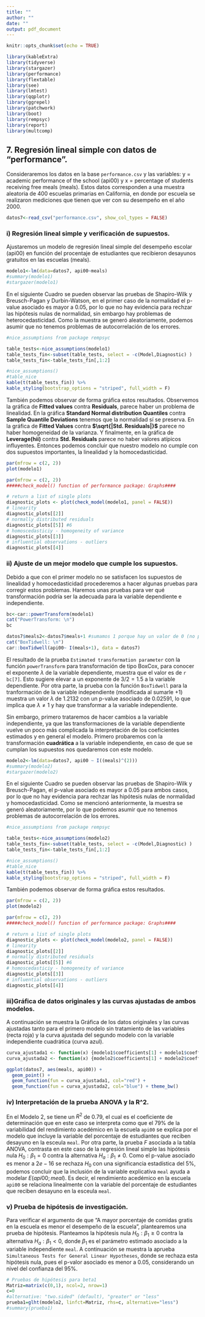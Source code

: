 ```yaml
---
title: ""
author: ""
date: ""
output: pdf_document
---
```


```r
knitr::opts_chunk$set(echo = TRUE)
```


```r
library(kableExtra)
library(tidyverse)
library(stargazer)
library(performance)
library(flextable)
library(see)
library(lmtest)
library(qqplotr)
library(ggrepel)
library(patchwork)
library(boot)
library(rempsyc)
library(report)
library(multcomp)
```


## 7. Regresión lineal simple con datos de "performance".


Consideraremos los datos en la base ``performance.csv`` y las variables: y = academic performance of the school (api00) y x = percentage of students receiving free meals (meals). Estos datos corresponden a una muestra aleatoria de 400 escuelas primarias en California, en donde por escuela se realizaron mediciones que tienen que ver con su desempeño en el año 2000. 

```r
datos7<-read_csv("performance.csv", show_col_types = FALSE)
```


### i) Regresión lineal simple y verificación de supuestos.

Ajustaremos un modelo de regresión lineal simple del desempeño escolar (api00) en función del procentaje de estudiantes que recibieron desayunos gratuitos en las escuelas (meals). 

```r
modelo1<-lm(data=datos7, api00~meals)
#summary(modelo1)
#stargazer(modelo1)
```


\begin{table}[!htbp] \centering 
  \caption{MODELO 1} 
  \label{}
\footnotesize
\begin{tabular}{@{\extracolsep{5pt}}lc} 
\\[-1.8ex]\hline 
\hline \\[-1.8ex] 
 & \multicolumn{1}{c}{\textit{Dependent variable:}} \\ 
\cline{2-2} 
\\[-1.8ex] & api00 \\ 
\hline \\[-1.8ex] 
 meals & $-$4.015$^{***}$ \\ 
  & s.e.(0.097) \\ 
  & p-value: <2e-16 \\ 
  & \\ 
 Constant & 889.783$^{***}$ \\ 
  & (6.622) \\
  & p-value: <2e-16 \\ 
  & \\ 
\hline \\[-1.8ex] 
Observations & 400 \\ 
R$^{2}$ & 0.811 \\ 
Adjusted R$^{2}$ & 0.811 \\ 
Residual Std. Error & 61.877 (df = 398) \\ 
F Statistic & 1,710.691$^{***}$ (df = 1; 398); p-value: < 2.2e-16 \\ 
\hline 
\hline \\[-1.8ex] 
\textit{Note:}  & \multicolumn{1}{r}{$^{*}$p$<$0.1; $^{**}$p$<$0.05; $^{***}$p$<$0.01} \\ 
\end{tabular} 
\end{table}  
 
 

En el siguiente Cuadro se pueden observar las pruebas de Shapiro-Wilk y Breusch-Pagan y Durbin-Watson, en el primer caso de la normalidad el p-value asociado es mayor a 0.05, por lo que no hay evidencia para rechzar las hipótesis nulas de normalidad, sin embargo hay problemas de heterocedasticidad. Como la muestra se generó aleatoriamente, podemos asumir que no tenemos problemas de autocorrelación de los errores.  


```r
#nice_assumptions from package rempsyc

table_tests<-nice_assumptions(modelo1)
table_tests_fin<-subset(table_tests, select = -c(Model,Diagnostic) )
table_tests_fin<-table_tests_fin[,1:2]
```



```r
#nice_assumptions()
#table_nice
kable(t(table_tests_fin)) %>%
kable_styling(bootstrap_options = "striped", full_width = F)

```


También podemos observar de forma gráfica estos resultados. Observemos la gráfica de **Fitted values** contra **Residuals**, parece haber un problema de linealidad. En la gráfica **Standard Normal distribution Quantiles** contra **Sample Quantile Deviations** tenemos que la normalidad sí se preserva. En la gráfica de **Fitted Values** contra **$\sqrt{|Std. Residuals|}$** parece no haber homogeneidad de la varianza. Y finalmente, en la gráfica de **Leverage(hii)** contra **Std. Residuals** parece no haber valores atípicos influyentes. Entonces podemos concluir que nuestro modelo no cumple con dos supuestos importantes, la linealidad y la homocedasticidad. 


```r
par(mfrow = c(2, 2))
plot(modelo1)
```






```r
par(mfrow = c(2, 2))
#####check_model() function of performance package: Graphs####

# return a list of single plots
diagnostic_plots <- plot(check_model(modelo1, panel = FALSE))
# linearity
diagnostic_plots[[2]]
# normally distributed residuals
diagnostic_plots[[5]] #6
# homoscedasticiy - homogeneity of variance
diagnostic_plots[[3]]
# influential observations - outliers
diagnostic_plots[[4]]


```



### ii) Ajuste de un mejor modelo que cumple los supuestos. 


Debido a que con el primer modelo no se satisfacen los supuestos de linealidad y homocedasticidad procederemos a hacer algunas pruebas para corregir estos problemas. Haremos unas pruebas para ver qué transformación podría ser la adecuada para la variable dependiente e independiente. 



```r
bc<-car::powerTransform(modelo1)
cat("PowerTransform: \n")
bc
```



```r
datos7$meals2<-datos7$meals+1 #sumamos 1 porque hay un valor de 0 (no positivo)
cat("BoxTidwell: \n")
car::boxTidwell(api00~ I(meals+1), data = datos7)
```



El resultado de la prueba ``Estimated transformation parameter `` con la función ``powerTransform`` para transformación de tipo BoxCox, para conocer el exponente $\lambda$ de la variable dependiente, muestra que el valor es de `r bc[7]`. Esto sugiere elevar a un exponente de $3/2=1.5$ a la variable dependiente. Por otra parte, la prueba con la función ``BoxTidwell`` para la tranformación de la variable independiente (modificada al sumarle +1) muestra un valor $\lambda$ de $1.2132$ con un p-value asociado de $0.02591$, lo que implica que $\lambda\neq 1$ y hay que transformar a la variable independiente.  

Sin embargo, primero trataremos de hacer cambios a la variable independiente, ya que las transformaciones de la variable dependiente vuelve un poco más complicada la interpretación de los coeficientes estimados y en general el modelo. Primero probaremos con la transformación **cuadrática** a la variable independiente, en caso de que se cumplan los supuestos nos quedaremos con este modelo.        


```r
modelo2<-lm(data=datos7, api00 ~ I((meals)^(2)))
#summary(modelo2)
#stargazer(modelo2)
```



\begin{table}[!htbp] \centering 
  \caption{MODELO 2} 
  \label{} 
\footnotesize
\begin{tabular}{@{\extracolsep{5pt}}lc} 
\\[-1.8ex]\hline 
\hline \\[-1.8ex] 
 & \multicolumn{1}{c}{\textit{Dependent variable:}} \\ 
\cline{2-2} 
\\[-1.8ex] & api00 \\ 
\hline \\[-1.8ex] 
 I((meals)$\hat{\mkern6mu}$(2)) & $-$0.03592$^{***}$ \\ 
  & s.e. (0.0009269) \\ 
  & t value: -38.75 \\
  & Pr(>|t|): <2e-16 \\
  & \\ 
 Constant & 814.761$^{***}$ \\ 
  & s.e. (5.407) \\ 
  & t value: 150.70 \\
  & Pr(>|t|): <2e-16 \\
  & \\ 
\hline \\[-1.8ex] 
Observations & 400 \\ 
R$^{2}$ & 0.790 \\ 
Adjusted R$^{2}$ & 0.790 \\ 
Residual Std. Error & 65.195 (df = 398) \\ 
F Statistic & 1,501.536$^{***}$ (df = 1; 398); p-value: < 2.2e-16 \\ 
\hline 
\hline \\[-1.8ex] 
\textit{Note:}  & \multicolumn{1}{r}{$^{*}$p$<$0.1; $^{**}$p$<$0.05; $^{***}$p$<$0.01} \\ 
\end{tabular} 
\end{table} 



En el siguiente Cuadro se pueden observar las pruebas de Shapiro-Wilk y Breusch-Pagan, el p-value asociado es mayor a 0.05 para ambos casos, por lo que no hay evidencia para rechzar las hipótesis nulas de normalidad y homocedasticidad. Como se mencionó anteriormente, la muestra se generó aleatoriamente, por lo que podemos asumir que no tenemos problemas de autocorrelación de los errores. 


```r
#nice_assumptions from package rempsyc

table_tests<-nice_assumptions(modelo2)
table_tests_fin<-subset(table_tests, select = -c(Model,Diagnostic) )
table_tests_fin<-table_tests_fin[,1:2]
```



```r
#nice_assumptions()
#table_nice
kable(t(table_tests_fin)) %>%
kable_styling(bootstrap_options = "striped", full_width = F)

```


También podemos observar de forma gráfica estos resultados. 


```r
par(mfrow = c(2, 2))
plot(modelo2)
```






```r
par(mfrow = c(2, 2))
#####check_model() function of performance package: Graphs####

# return a list of single plots
diagnostic_plots <- plot(check_model(modelo2, panel = FALSE))
# linearity
diagnostic_plots[[2]]
# normally distributed residuals
diagnostic_plots[[5]] #6
# homoscedasticiy - homogeneity of variance
diagnostic_plots[[3]]
# influential observations - outliers
diagnostic_plots[[4]]


```



### iii)Gráfica de datos originales y las curvas ajustadas de ambos modelos. 


A continuación se muestra la Gráfica de los datos originales y las curvas ajustadas tanto para el primero modelo sin tratamiento de las variables (recta roja) y la curva ajustada del segundo modelo con la variable independiente cuadrática (curva azul). 


```r
curva_ajustada1 <- function(x) {modelo1$coefficients[1] + modelo1$coefficients[2]*x}
curva_ajustada2 <- function(x) {modelo2$coefficients[1] + modelo2$coefficients[2]*x^2}
```




```r
ggplot(datos7, aes(meals, api00)) +
  geom_point() +
  geom_function(fun = curva_ajustada1, col="red") +
  geom_function(fun = curva_ajustada2, col="blue") + theme_bw()
```



### iv) Interpretación de la prueba ANOVA y la R^2. 

En el Modelo 2, se tiene un $R^2$ de 0.79, el cual es el coeficiente de determinación que en este caso se interpreta como que el 79% de la variabilidad del rendimiento acedémico en la escuela ``api00`` se explica por el modelo que incluye la variable del porcentaje de estudiantes que reciben desayuno en la esceula ``meal``. Por otra parte, la prueba $F$ asociada a la tabla ANOVA, contrasta en este caso de la regresión lineal simple las hipótesis nula $H_0: \beta_1=0$ contra la alternativa $H_a: \beta_1\neq0$. Como el p-value asociado es menor a $2e-16$ se rechaza $H_0$ con una significancia estadística del 5%, podemos concluir que la inclusión de la variable explicativa ``meal`` ayuda a modelar $E(api00; meal)$. Es decir, el rendimiento acedémico en la escuela ``api00``  se relaciona linealmente con la variable del porcentaje de estudiantes que reciben desayuno en la esceula ``meal``. 


### v) Prueba de hipótesis de investigación. 

Para verificar el argumento de que "A mayor porcentaje de comidas gratis en la escuela es menor el desempeño de la escuela", plantearemos una prueba de hipótesis. Planteamos la hipótesis nula $H_0: \beta_1 \geq0$ contra la alternativa $H_a: \beta_1<0$, donde $\beta_1$ es el parámetro estimado asociado a la variable independiente ``meal``. A continuación se muestra la aprueba ``Simultaneous Tests for General Linear Hypotheses``, donde se rechaza esta hipótesis nula, pues el p-valor asociado es menor a 0.05, considerando un nivel del confianza del 95%.





```r
# Pruebas de hipótesis para beta1
Matriz=matrix(c(0,1), ncol=2, nrow=1)
c=0
#alternative: "two.sided" (default), "greater" or "less"
prueba1=glht(modelo2, linfct=Matriz, rhs=c, alternative="less")
#summary(prueba1)
```


\begin{table}[!htbp] \centering
\footnotesize
\begin{tabular}{|lllll|}
\hline
\multicolumn{5}{|c|}{Simultaneous Tests for General Linear Hypotheses}                                                                                                \\ 
\multicolumn{5}{|c|}{Fit:lm(formula = api00 $\sim$ I((meals)$\wedge$(2)), data = datos7)}                                                                                                    \\
\multicolumn{5}{|l|}{Linear Hypotheses:}                                                                                                                            \\ \hline
\multicolumn{1}{|l|}{}                    & \multicolumn{1}{l|}{Estimate} & \multicolumn{1}{l|}{Std. Error} & \multicolumn{1}{l|}{t value}         & Pr(\textless{}t) \\ \hline
\multicolumn{1}{|l|}{1 >= 0} & \multicolumn{1}{l|}{-0.0359152}  & \multicolumn{1}{l|}{0.0009269}     & \multicolumn{1}{l|}{-38.75}         & <2e-16 ***           \\ \hline
\multicolumn{5}{|l|}{}                             \\ \hline
\multicolumn{1}{|l|}{Signif. codes:}      & \multicolumn{4}{l|}{0 ‘***’ 0.001 ‘**’ 0.01 ‘*’ 0.05 ‘.’ 0.1 ‘ ’ 1}                                                       \\ \hline
\multicolumn{5}{|l|}{(Adjusted p values reported -- single-step method)}                                                                                              \\ \hline
\end{tabular}
\end{table}



















